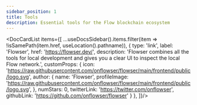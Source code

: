 ```yaml
---
sidebar_position: 1
title: Tools
description: Essential tools for the Flow blockchain ecosystem
---
```



<DocCardList items={[
  ...useDocsSidebar().items.filter(item => !isSamePath(item.href, useLocation().pathname)),
  {
      type: 'link',
      label: 'Flowser',
      href: 'https://flowser.dev/',
      description: 'Flowser combines all the tools for local development and gives you a clear UI to inspect the local Flow network.',
      customProps: {
        icon: 'https://raw.githubusercontent.com/onflowser/flowser/main/frontend/public/logo.svg',
        author: {
          name: 'Flowser',
          profileImage:
            'https://raw.githubusercontent.com/onflowser/flowser/main/frontend/public/logo.svg',
        },
        numStars: 0,
        twitterLink: 'https://twitter.com/onflowser',
        githubLink: 'https://github.com/onflowser/flowser'
      }
    },
]}/>
